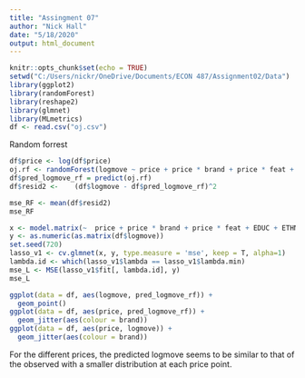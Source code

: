 ---
title: "Assingment 07"
author: "Nick Hall"
date: "5/18/2020"
output: html_document
---

```{r setup, include=FALSE}
knitr::opts_chunk$set(echo = TRUE)
setwd("C:/Users/nickr/OneDrive/Documents/ECON 487/Assignment02/Data")
library(ggplot2)
library(randomForest)
library(reshape2)
library(glmnet)
library(MLmetrics)
df <- read.csv("oj.csv")
```

Random forrest
```{r}
df$price <- log(df$price)
oj.rf <- randomForest(logmove ~ price + price * brand + price * feat + EDUC + ETHNIC + INCOME + HHLARGE, data = df, ntree = 100, keep.forest = TRUE) 
df$pred_logmove_rf = predict(oj.rf) 
df$resid2 <- 	(df$logmove - df$pred_logmove_rf)^2 
```

```{r}
mse_RF <- mean(df$resid2)
mse_RF
```

```{r}
x <- model.matrix(~  price + price * brand + price * feat + EDUC + ETHNIC + INCOME + HHLARGE , data=df)
y <- as.numeric(as.matrix(df$logmove))
set.seed(720)
lasso_v1 <- cv.glmnet(x, y, type.measure = 'mse', keep = T, alpha=1)
lambda.id <- which(lasso_v1$lambda == lasso_v1$lambda.min)
mse_L <- MSE(lasso_v1$fit[, lambda.id], y)
mse_L
```

```{r}
ggplot(data = df, aes(logmove, pred_logmove_rf)) +
  geom_point()
ggplot(data = df, aes(price, pred_logmove_rf)) +
  geom_jitter(aes(colour = brand)) 
ggplot(data = df, aes(price, logmove)) +
  geom_jitter(aes(colour = brand)) 
```
For the different prices, the predicted logmove seems to be similar to that of the observed with a smaller distribution at each price point.
